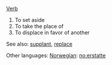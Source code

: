 [[Verb]]

# To set aside
# To take the place of
# To displace in favor of another

See also: [[supplant]], [[replace]]

Other languages:
[[Norwegian]]: [[no:erstatte]]